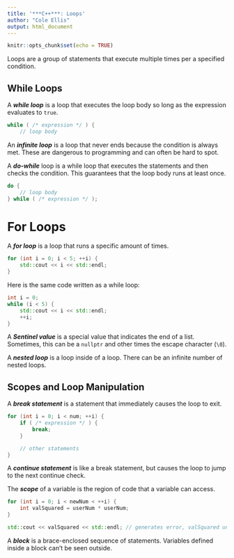 ```yaml
---
title: '***C++***: Loops'
author: "Cole Ellis"
output: html_document
---
```


```r
knitr::opts_chunk$set(echo = TRUE)
```

Loops are a group of statements that execute multiple times per a specified condition.

## While Loops
A ***while loop*** is a loop that executes the loop body so long as the expression evaluates to `true`.
```c++
while ( /* expression */ ) {
	// loop body
```

An ***infinite loop*** is a loop that never ends because the condition is always met.  These are dangerous to programming and can often be hard to spot.

A ***do-while*** loop is a while loop that executes the statements and then checks the condition.  This guarantees that the loop body runs at least once.
```c++
do {
	// loop body
} while ( /* expression */ );
```

# For Loops
A ***for loop*** is a loop that runs a specific amount of times.
```c++
for (int i = 0; i < 5; ++i) {
	std::cout << i << std::endl;
}
```

Here is the same code written as a while loop:
```c++
int i = 0;
while (i < 5) {
	std::cout << i << std::endl;
	++i;
}
```

A ***Sentinel value*** is a special value that indicates the end of a list.  Sometimes, this can be a `nullptr` and other times the escape character (`\0`).


A ***nested loop*** is a loop inside of a loop.  There can be an infinite number of nested loops.

## Scopes and Loop Manipulation
A ***break statement*** is a statement that immediately causes the loop to exit.
```c++
for (int i = 0; i < num; ++i) {
	if ( /* expression */ ) {
		break;
	}

	// other statements
}
```

A ***continue statement*** is like a break statement, but causes the loop to jump to the next continue check.

The ***scope*** of a variable is the region of code that a variable can access.
```c++
for (int i = 0; i < newNum < ++i) {
	int valSquared = userNum * userNum;
}

std::cout << valSquared << std::endl; // generates error, valSquared unknown
```

A ***block*** is a brace-enclosed sequence of statements.  Variables defined inside a block can't be seen outside.